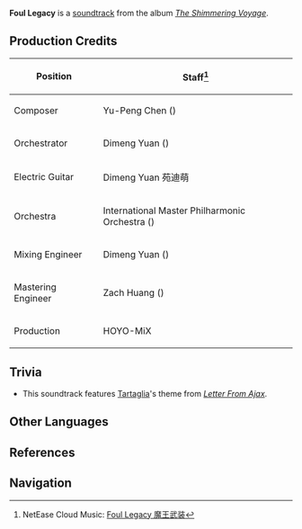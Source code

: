 {{Soundtrack Infobox
|title          =
|image          = The Shimmering Voyage.jpg
|album          = The Shimmering Voyage
|disc           = 4
|number         = 49
|featured       =
|featured2      =
|featured3      =
|featured_disc  =
|featured_disc2 =
|featured_disc3 =
|youtube_id     = OXeli1edmDA
|youtube_time   = 297
|spotify_id     = 577kf7x8F5oecwj8kF4G5i
|played_in      = Story Quest
|during         = Animated cutscene in ''[[Defender of Childhood Dreams]]''
|domain         =
|previous       = Rapture of the Chaos
|next           = Golden Dreams
}}
'''Foul Legacy''' is a [[soundtrack]] from the album ''[[The Shimmering Voyage]]''.

==Production Credits==
{| class="wikitable" style="text-align:left; height:0.5em"
! Position
! Staff<ref>NetEase Cloud Music: [https://music.163.com/#/song?id=1861579782 Foul Legacy 魔王武装]</ref>
|-
! Composer
| Yu-Peng Chen ({{zh|陈致逸}})
|-
! Orchestrator
| Dimeng Yuan ({{zh|苑迪萌}})
|-
! Electric Guitar
| Dimeng Yuan 苑迪萌
|-
! Orchestra
| International Master Philharmonic Orchestra ({{zh|国际首席爱乐乐团}})
|-
! Mixing Engineer
| Dimeng Yuan ({{zh|苑迪萌}})
|-
! Mastering Engineer
| Zach Huang ({{zh|黄巍}})
|-
! Production
| HOYO-MiX
|}

==Trivia==
* This soundtrack features [[Tartaglia]]'s theme from ''[[Letter From Ajax]]''.

==Other Languages==
{{Other Languages
|en      = Foul Legacy
|zhs     = 魔王武装
|zhs_rm  = Mówáng Wǔzhuāng
|zht     = 魔王武裝
|zht_rm  = Mówáng Wǔzhuāng
|zh_tl   = 
|ja      = 魔王武装
|ja_rm   = Maou Busou
|ja_tl   = Devil King's Armament
|tr      = 
|tr_tl   = 
|it      = 
|it_tl   = 
}}

==References==
{{Reflist}}

==Navigation==
{{Soundtrack Navbox|The Shimmering Voyage}}